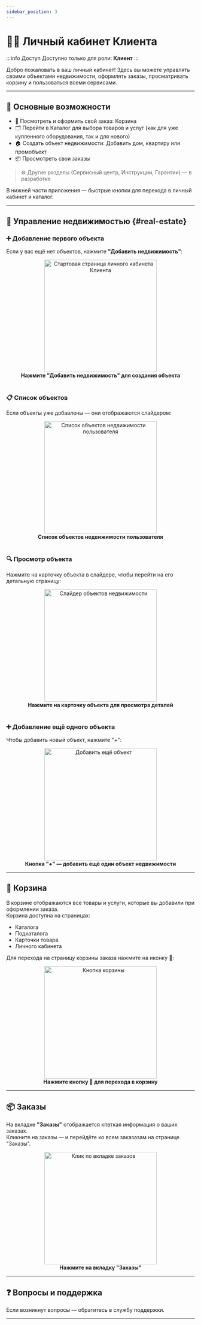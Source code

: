 ```yaml
---
sidebar_position: 3
---
```



# 🙍‍♂️ Личный кабинет Клиента

:::info Доступ
Доступно только для роли: **Клиент**
:::

Добро пожаловать в ваш личный кабинет! Здесь вы можете управлять своими объектами недвижимости, оформлять заказы, просматривать корзину и пользоваться всеми сервисами.

---

## 🚀 Основные возможности

- 🛒 Посмотреть и оформить свой заказ: <Link to="/catalog">Корзина</Link>
- 🗂️ Перейти в <Link to="/catalog">Каталог</Link> для выбора товаров и услуг (как для уже купленного оборудования, так и для нового)
- 🏠 Создать объект недвижимости: <Link to="/real-estate/create">Добавить дом, квартиру или промобъект</Link>
- 📦 Просмотреть свои <Link to="/orders">заказы</Link>

> ⚙️ Другие разделы (Сервисный центр, Инструкции, Гарантии) — в разработке

В нижней части приложения — быстрые кнопки для перехода в личный кабинет и каталог.

---

## 🏡 Управление недвижимостью {#real-estate}

### ➕ Добавление первого объекта

Если у вас ещё нет объектов, нажмите **"Добавить недвижимость"**:

<Link to="/real-estate/create">
  <div align="center">
    <img src="/img/account/client/client_start.png" alt="Стартовая страница личного кабинета Клиента" width="300" />
    <figcaption><b>Нажмите "Добавить недвижимость" для создания объекта</b></figcaption>
  </div>
</Link>

<br />

### 📋 Список объектов

Если объекты уже добавлены — они отображаются слайдером:

<div align="center">
  <img src="/img/account/client_real_eastate_list.png" alt="Список объектов недвижимости пользователя" width="300" />
  <figcaption><b>Список объектов недвижимости пользователя</b></figcaption>
</div>

<br />

### 🔍 Просмотр объекта

Нажмите на карточку объекта в слайдере, чтобы перейти на его детальную страницу:

<Link to="/real-estate/page">
  <div align="center">
    <img src="/img/account/client/client_click_real_estate.png" alt="Слайдер объектов недвижимости" width="300" />
    <figcaption><b>Нажмите на карточку объекта для просмотра деталей</b></figcaption>
  </div>
</Link>

<br />

### ➕ Добавление ещё одного объекта

Чтобы добавить новый объект, нажмите "+":

<Link to="/real-estate/create">
  <div align="center">
    <img src="/img/account/client/client_add_more_real_estate.png" alt="Добавить ещё объект" width="300" />
    <figcaption><b>Кнопка "+" — добавить ещё один объект недвижимости</b></figcaption>
  </div>
</Link>

---

## 🛒 Корзина

В корзине отображаются все товары и услуги, которые вы добавили при оформлении заказа.  
Корзина доступна на страницах:

- <Link to="/catalog">Каталога</Link>
- <Link to="/catalog/sub-catalog">Подкаталога</Link>
- <Link to="/catalog/product">Карточки товара</Link>
- <Link to="/account/client">Личного кабинета</Link>

Для перехода на страницу корзины заказа нажмите на иконку 🛒:

<Link to="/cart">
  <div align="center">
    <img src="/img/account/client/client_click_cart.png" alt="Кнопка корзины" width="300" />
    <figcaption><b>Нажмите кнопку 🛒 для перехода в корзину</b></figcaption>
  </div>
</Link>

---

## 📦 Заказы

На вкладке **"Заказы"** отображается кпвткая информация о ваших заказах.  
Кликните на заказы — и перейдёте ко всем заказазам на странице <Link to="/orders">"Заказы"</Link>.

<Link to="/orders">
  <div align="center">
    <img src="/img/account/client/client_orders.png" alt="Клик по вкладке заказов" width="300" />
    <figcaption><b>Нажмите на вкладку "Заказы"</b></figcaption>
  </div>
</Link>



---

## ❓ Вопросы и поддержка

Если возникнут вопросы — обратитесь в службу поддержки.

---


